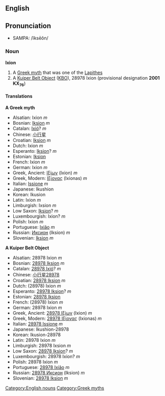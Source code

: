 {{Wikipedia}}
{{Wikipedia2|28978 Ixion}}
==English==
==Pronunciation==
*SAMPA: /ĭksēŏn/
=== Noun ===
'''Ixion'''
#A [[Greek myth]] that was one of the [[Lapithes]]
#A [[Kuiper Belt Object]] ([[KBO]]), 28978 Ixion (provisional designation '''2001 KX<sub>76</sub>''')

==== Translations ====

'''A Greek myth'''

*Alsatian: Ixion ''m''
*Bosnian: [[Iksion]] ''m''
*Catalan: [[Ixió]]? ''m''
*Chinese: [[小行星]]
*Croatian: [[Iksion]] ''m''
*Dutch: Ixion ''m''
*Esperanto: [[Iksion]]? ''m''
*Estonian: [[Iksion]]
*French: Ixion ''m''
*German: Ixion ''m''
*Greek, Ancient: [[Ιξίων]] (Ixion) ''m''
*Greek, Modern: [[Ιξίονας]] (Ixionas) ''m''
*Italian: [[Issione]] ''m''
*Japanese:<!-- [[]] (-->Ikushion<!--)-->
*Korean: <!--[[]] (-->Ikusion<!--)-->
*Latin: Ixion ''m''
*Limburgish: Ixsion ''m''
*Low Saxon: [[Iksion]]? ''m''
*Luxembourgish: Ixion? ''m''
*Polish: Ixion ''m''
*Portuguese: [[Ixião]] ''m''
*Russian: [[Иксион]] (Iksion) ''m''
*Slovenian: [[Iksion]] ''m''

'''A Kuiper Belt Object'''

*Alsatian: 28978 Ixion ''m''
*Bosnian: [[28978 Iksion]] ''m''
*Catalan: [[28978 Ixió]]? ''m''
*Chinese: [[小行星28978]]
*Croatian: [[28978 Iksion]] ''m''
*Dutch: (28978) Ixion ''m''
*Esperanto: [[28978 Iksion]]? ''m''
*Estonian: [[28978 Iksion]]
*French: (28978) Ixion ''m''
*German: 28978 Ixion ''m''
*Greek, Ancient: [[28978 Ιξίων]] (Ixion) ''m''
*Greek, Modern: [[28978 Ιξίονας]] (Ixionas) ''m''
*Italian: [[28978 Issione]] ''m''
*Japanese:<!-- [[]] (-->Ikushion-28978 <!--)-->
*Korean: <!--[[]] (-->Ikusion-28978 <!--)-->
*Latin: 28978 Ixion ''m''
*Limburgish: 28978 Ixsion ''m''
*Low Saxon: [[28978 Iksion]]? ''m''
*Luxembourgish: 28978 Ixion? ''m''
*Polish: 28978 Ixion ''m''
*Portuguese: [[28978 Ixião]] ''m''
*Russian: [[28978 Иксион]] (Iksion) ''m''
*Slovenian: [[28978 Iksion]] ''m''

[[Category:English nouns]][[Category:Greek myths]]